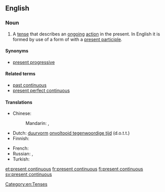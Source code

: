 ==English==

===Noun===
{{examples-right|examples=I '''am editing''' this dictionary.}}
{{en-noun|-|head=[[present]] [[continuous]]}}

# {{context|grammar|lang=en}} A [[tense]] that describes an [[ongoing]] [[action]] in the present. In English it is formed by use of a form of {{term|be}} with a [[present participle]].

====Synonyms====
* [[present progressive]]

====Related terms====
* [[past continuous]]
* [[present perfect continuous]]

====Translations====
{{trans-top|tense that describes an ongoing action in the present}}
* Chinese:
*: Mandarin: {{t|cmn|現在進行時|sc=Hani}}, {{t|cmn|现在进行时|tr=xiànzài jìnxíng shí|sc=Hani}}
* Dutch: [[duurvorm]] [[onvoltooid tegenwoordige tijd]] (d.o.t.t.) {{g|m}}
* Finnish: {{t|fi|kestopreesens}}
{{trans-mid}}
* French: {{t|fr|présent progressif|m}}
* Russian: {{t|ru|настоящее продолженное время|n|tr=nastojáščeje prodólžennoje vrémja}}, {{t|ru|настоящее длительное время|n|tr=nastojáščeje dlítel'noje vrémja}}
* Turkish: {{t+|tr|şimdiki zaman}}
{{trans-bottom}}

[[Category:en:Tenses]]

[[et:present continuous]]
[[fr:present continuous]]
[[fi:present continuous]]
[[sv:present continuous]]